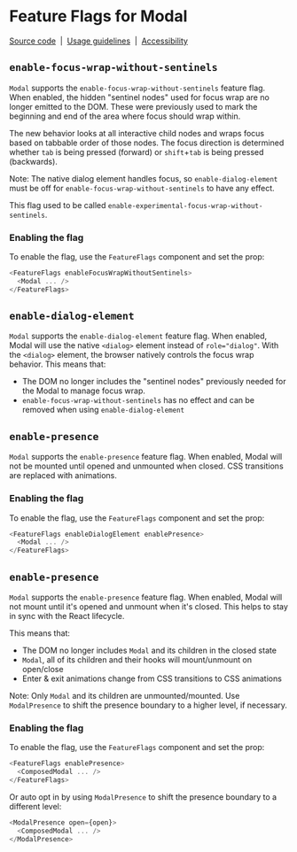 
<Meta title="Components/Modal/Feature Flags" name="Flag details" />

# Feature Flags for Modal

[Source code](https://github.com/carbon-design-system/carbon/tree/main/packages/react/src/components/Modal)
&nbsp;|&nbsp;
[Usage guidelines](https://www.carbondesignsystem.com/components/modal/usage)
&nbsp;|&nbsp;
[Accessibility](https://www.carbondesignsystem.com/components/modal/accessibility)

## `enable-focus-wrap-without-sentinels`

`Modal` supports the `enable-focus-wrap-without-sentinels` feature flag. When
enabled, the hidden "sentinel nodes" used for focus wrap are no longer emitted
to the DOM. These were previously used to mark the beginning and end of the area
where focus should wrap within.

The new behavior looks at all interactive child nodes and wraps focus based on
tabbable order of those nodes. The focus direction is determined whether `tab`
is being pressed (forward) or `shift`+`tab` is being pressed (backwards).

Note: The native dialog element handles focus, so `enable-dialog-element` must
be off for `enable-focus-wrap-without-sentinels` to have any effect.

This flag used to be called `enable-experimental-focus-wrap-without-sentinels`.

### Enabling the flag

To enable the flag, use the `FeatureFlags` component and set the prop:

```js
<FeatureFlags enableFocusWrapWithoutSentinels>
  <Modal ... />
</FeatureFlags>
```

## `enable-dialog-element`

`Modal` supports the `enable-dialog-element` feature flag. When enabled, Modal
will use the native `<dialog>` element instead of `role="dialog"`. With the
`<dialog>` element, the browser natively controls the focus wrap behavior. This
means that:

- The DOM no longer includes the "sentinel nodes" previously needed for the
  Modal to manage focus wrap.
- `enable-focus-wrap-without-sentinels` has no effect and can be removed when
  using `enable-dialog-element`

## `enable-presence`

`Modal` supports the `enable-presence` feature flag. When enabled, Modal will
not be mounted until opened and unmounted when closed. CSS transitions are
replaced with animations.

### Enabling the flag

To enable the flag, use the `FeatureFlags` component and set the prop:

```js
<FeatureFlags enableDialogElement enablePresence>
  <Modal ... />
</FeatureFlags>
```

## `enable-presence`

`Modal` supports the `enable-presence` feature flag. When enabled, Modal will
not mount until it's opened and unmount when it's closed. This helps to stay in
sync with the React lifecycle.

This means that:

- The DOM no longer includes `Modal` and its children in the closed state
- `Modal`, all of its children and their hooks will mount/unmount on open/close
- Enter & exit animations change from CSS transitions to CSS animations

Note: Only `Modal` and its children are unmounted/mounted. Use `ModalPresence`
to shift the presence boundary to a higher level, if necessary.

### Enabling the flag

To enable the flag, use the `FeatureFlags` component and set the prop:

```js
<FeatureFlags enablePresence>
  <ComposedModal ... />
</FeatureFlags>
```

Or auto opt in by using `ModalPresence` to shift the presence boundary to a
different level:

```js
<ModalPresence open={open}>
  <ComposedModal ... />
</ModalPresence>
```
